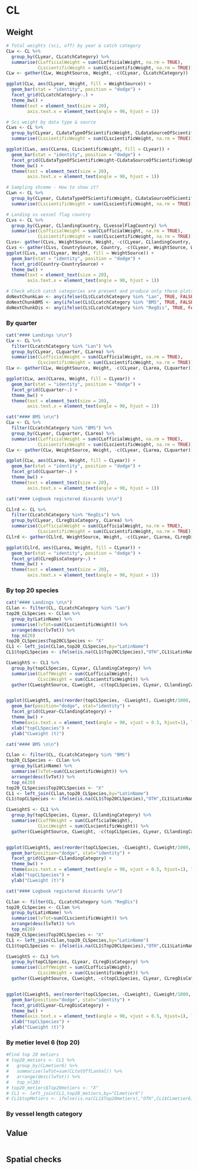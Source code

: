 
# CL 

## Weight

```r

# Total weights (sci, off) by year & catch category 
CLw <- CL %>%
  group_by(CLyear, CLcatchCategory) %>%
  summarise(CLofficialWeight = sum(CLofficialWeight, na.rm = TRUE),
            CLscientificWeight = sum(CLscientificWeight, na.rm = TRUE))
CLw <- gather(CLw, WeightSource, Weight, -c(CLyear, CLcatchCategory))

ggplot(CLw, aes(CLyear, Weight, fill = WeightSource)) +
  geom_bar(stat = "identity", position = "dodge") +
  facet_grid(CLcatchCategory~.) +
  theme_bw() +
  theme(text = element_text(size = 20),
        axis.text.x = element_text(angle = 90, hjust = 1)) 
```

```r
# Sci weight by data type & source 
CLws <- CL %>%
  group_by(CLyear, CLdataTypeOfScientificWeight, CLdataSourceOfScientificWeight,  CLarea) %>%
  summarise(CLscientificWeight = sum(CLscientificWeight, na.rm = TRUE))

ggplot(CLws, aes(CLarea, CLscientificWeight, fill = CLyear)) +
  geom_bar(stat = "identity", position = "dodge") +
  facet_grid(CLdataTypeOfScientificWeight~CLdataSourceOfScientificWeight) +
  theme_bw() +
  theme(text = element_text(size = 20),
        axis.text.x = element_text(angle = 90, hjust = 1)) 

```

```r

# Sampling shceme - How to show it? 
CLwn <- CL %>%
  group_by(CLyear, CLdataTypeOfScientificWeight, CLdataSourceOfScientificWeight,  CLsamplingScheme, CLarea) %>%
  summarise(CLscientificWeight = sum(CLscientificWeight, na.rm = TRUE))
```


```r
# Landing vs vessel flag country 
CLvs <- CL %>%
  group_by(CLyear, CLlandingCountry, CLvesselFlagCountry) %>%
  summarise(CLofficialWeight = sum(CLofficialWeight, na.rm = TRUE),
            CLscientificWeight = sum(CLscientificWeight, na.rm = TRUE))
CLvs<- gather(CLvs, WeightSource, Weight, -c(CLyear, CLlandingCountry, CLvesselFlagCountry))
CLvs <- gather(CLvs, CountrySource, Country, -c(CLyear, WeightSource, Weight))
ggplot(CLvs, aes(CLyear, Weight, fill = WeightSource)) +
  geom_bar(stat = "identity", position = "dodge") +
  facet_grid(Country~CountrySource) +
  theme_bw() +
  theme(text = element_text(size = 20),
        axis.text.x = element_text(angle = 90, hjust = 1)) 

```
```r
# Check which catch categories are present and produce only these plots 
doNextChunkLan <- any(ifelse(CL$CLcatchCategory %in% "Lan", TRUE, FALSE))
doNextChunkBMS <- any(ifelse(CL$CLcatchCategory %in% "BMS", TRUE, FALSE))
doNextChunkDis <- any(ifelse(CL$CLcatchCategory %in% "RegDis", TRUE, FALSE))
```



### By quarter 

```r

cat("#### Landings \n\n")
CLw <- CL %>%
  filter(CLcatchCategory %in% "Lan") %>%
  group_by(CLyear, CLquarter, CLarea) %>%
  summarise(CLofficialWeight = sum(CLofficialWeight, na.rm = TRUE),
            CLscientificWeight = sum(CLscientificWeight, na.rm = TRUE))
CLw <- gather(CLw, WeightSource, Weight, -c(CLyear, CLarea, CLquarter))

ggplot(CLw, aes(CLarea, Weight, fill = CLyear)) +
  geom_bar(stat = "identity", position = "dodge") +
  facet_grid(CLquarter~.) +
  theme_bw() +
  theme(text = element_text(size = 20),
        axis.text.x = element_text(angle = 90, hjust = 1)) 
```

```r
cat("#### BMS \n\n")
CLw <- CL %>%
  filter(CLcatchCategory %in% "BMS") %>%
  group_by(CLyear, CLquarter, CLarea) %>%
  summarise(CLofficialWeight = sum(CLofficialWeight, na.rm = TRUE),
            CLscientificWeight = sum(CLscientificWeight, na.rm = TRUE))
CLw <- gather(CLw, WeightSource, Weight, -c(CLyear, CLarea, CLquarter))

ggplot(CLw, aes(CLarea, Weight, fill = CLyear)) +
  geom_bar(stat = "identity", position = "dodge") +
  facet_grid(CLquarter~.) +
  theme_bw() +
  theme(text = element_text(size = 20),
        axis.text.x = element_text(angle = 90, hjust = 1)) 
```



```r
cat("#### Logbook registered discards \n\n")

CLlrd <- CL %>%
  filter(CLcatchCategory %in% "RegDis") %>%
  group_by(CLyear, CLregDisCategory, CLarea) %>%
  summarise(CLofficialWeight = sum(CLofficialWeight, na.rm = TRUE),
            CLscientificWeight = sum(CLscientificWeight, na.rm = TRUE))
CLlrd <- gather(CLlrd, WeightSource, Weight, -c(CLyear, CLarea, CLregDisCategory))

ggplot(CLlrd, aes(CLarea, Weight, fill = CLyear)) +
  geom_bar(stat = "identity", position = "dodge") +
  facet_grid(CLregDisCategory~.) +
  theme_bw() +
  theme(text = element_text(size = 20),
        axis.text.x = element_text(angle = 90, hjust = 1)) 
```

### By top 20 species

```r

cat("#### Landings \n\n")
CLlan <- filter(CL, CLcatchCategory %in% "Lan")
top20_CLSpecies <- CLlan %>%
  group_by(LatinName) %>%
  summarise(lvTot=sum(CLscientificWeight)) %>%
  arrange(desc(lvTot)) %>%
  top_n(20)
top20_CLSpecies$Top20CLSpecies <- "X"
CL1 <- left_join(CLlan,top20_CLSpecies,by="LatinName")
CL1$topCLSpecies <- ifelse(is.na(CL1$Top20CLSpecies),"OTH",CL1$LatinName)

CLweightS <- CL1 %>%
  group_by(topCLSpecies, CLyear, CLlandingCategory) %>%
  summarise(CLoffWeight = sum(CLofficialWeight),
            CLsciWeight = sum(CLscientificWeight)) %>%
  gather(CLweightSource, CLweight, -c(topCLSpecies, CLyear, CLlandingCategory))


ggplot(CLweightS, aes(reorder(topCLSpecies, -CLweight), CLweight/1000, fill = CLweightSource)) +
  geom_bar(position="dodge", stat="identity") +
  facet_grid(CLyear~CLlandingCategory) +
  theme_bw() +
  theme(axis.text.x = element_text(angle = 90, vjust = 0.5, hjust=1), legend.key.size = unit(2, 'cm'))+
  xlab("topCLSpecies") +
  ylab("CLweight (t)")

```


```r

cat("#### BMS \n\n")

CLlan <- filter(CL, CLcatchCategory %in% "BMS")
top20_CLSpecies <- CLlan %>%
  group_by(LatinName) %>%
  summarise(lvTot=sum(CLscientificWeight)) %>%
  arrange(desc(lvTot)) %>%
  top_n(20)
top20_CLSpecies$Top20CLSpecies <- "X"
CL1 <- left_join(CLlan,top20_CLSpecies,by="LatinName")
CL1$topCLSpecies <- ifelse(is.na(CL1$Top20CLSpecies),"OTH",CL1$LatinName)

CLweightS <- CL1 %>%
  group_by(topCLSpecies, CLyear, CLlandingCategory) %>%
  summarise(CLoffWeight = sum(CLofficialWeight),
            CLsciWeight = sum(CLscientificWeight)) %>%
  gather(CLweightSource, CLweight, -c(topCLSpecies, CLyear, CLlandingCategory))


ggplot(CLweightS, aes(reorder(topCLSpecies, -CLweight), CLweight/1000, fill = CLweightSource)) +
  geom_bar(position="dodge", stat="identity") +
  facet_grid(CLyear~CLlandingCategory) +
  theme_bw() +
  theme(axis.text.x = element_text(angle = 90, vjust = 0.5, hjust=1), legend.key.size = unit(2, 'cm'))+
  xlab("topCLSpecies") +
  ylab("CLweight (t)")

```

```r

cat("#### Logbook registered discards \n\n")

CLlan <- filter(CL, CLcatchCategory %in% "RegDis")
top20_CLSpecies <- CLlan %>%
  group_by(LatinName) %>%
  summarise(lvTot=sum(CLscientificWeight)) %>%
  arrange(desc(lvTot)) %>%
  top_n(20)
top20_CLSpecies$Top20CLSpecies <- "X"
CL1 <- left_join(CLlan,top20_CLSpecies,by="LatinName")
CL1$topCLSpecies <- ifelse(is.na(CL1$Top20CLSpecies),"OTH",CL1$LatinName)

CLweightS <- CL1 %>%
  group_by(topCLSpecies, CLyear, CLregDisCategory) %>%
  summarise(CLoffWeight = sum(CLofficialWeight),
            CLsciWeight = sum(CLscientificWeight)) %>%
  gather(CLweightSource, CLweight, -c(topCLSpecies, CLyear, CLregDisCategory))


ggplot(CLweightS, aes(reorder(topCLSpecies, -CLweight), CLweight/1000, fill = CLweightSource)) +
  geom_bar(position="dodge", stat="identity") +
  facet_grid(CLyear~CLregDisCategory) +
  theme_bw() +
  theme(axis.text.x = element_text(angle = 90, vjust = 0.5, hjust=1), legend.key.size = unit(2, 'cm'))+
  xlab("topCLSpecies") +
  ylab("CLweight (t)")

```

### By metier level 6 (top 20)

```r
#Find top 20 metiers
# top20_metiers <- CL1 %>%
#   group_by(CLmetier6) %>%
#   summarise(lwTot=sum(CLtotOffLanVal)) %>%
#   arrange(desc(lwTot)) %>%
#   top_n(20)
# top20_metiers$Top20metiers <- "X"
# CL1 <- left_join(CL1,top20_metiers,by="CLmetier6")
# CL1$topMetiers <- ifelse(is.na(CL1$Top20metiers),"OTH",CL1$CLmetier6)

```



### By vessel length category 




## Value 


```r

```


## Spatial checks 


